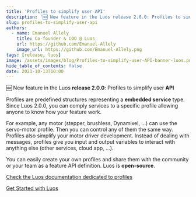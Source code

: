 ```yaml
---
title: 'Profiles to simplify user API'
description: '🆕 New feature in the Luos release 2.0.0: Profiles to simplify user API'
slug: profiles-to-simplify-user-api
authors:
  - name: Emanuel Allely
    title: Co-founder & COO @ Luos
    url: https://github.com/Emanuel-Allely
    image_url: https://github.com/Emanuel-Allely.png
tags: [release, luos]
image: /assets/images/blog/Profiles-to-simplify-user-API-banner-luos.png
hide_table_of_contents: false
date: 2021-10-13T10:00
---
```


🆕 New feature in the Luos **release 2.0.0**: Profiles to simplify user **API**

<!--truncate-->

Profiles are predefined structures representing a **embedded service** type. Since Luos 2.0.0, you can comply services to a specific profile allowing anyone to know how your feature work.

For example, any motor (stepper, brushless, Dynamixel, ...) can use the servo-motor profile. Then you can control any of them the same way. Profiles also simplify your motor driver development. Instead of dealing with messages, profiles give you input and output variables to interact with anything else (other services, cloud app, ...).

You can easily create your own profiles and share them with the community or your team as a feature API definition. Luos is **open-source**.

[Check the Luos documentation dedicated to profiles](/docs/luos-technology/services/profiles)

[Get Started with Luos](/tutorials/get-started)
